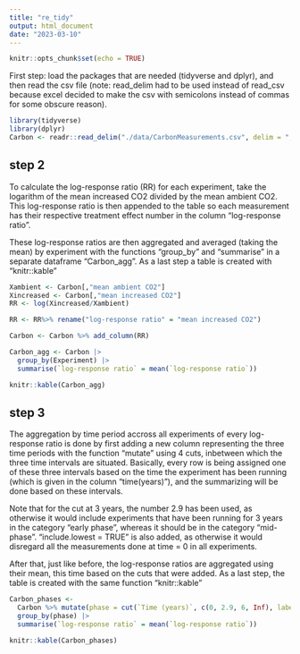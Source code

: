 ---
title: "re_tidy"
output: html_document
date: "2023-03-10"
---

```{r setup, include=FALSE}
knitr::opts_chunk$set(echo = TRUE)
```


First step: load the packages that are needed (tidyverse and dplyr), and then read the csv file (note: read_delim had to be used instead of read_csv because excel decided to make the csv with semicolons instead of commas for some obscure reason). 

```{r}
library(tidyverse)
library(dplyr)
Carbon <- readr::read_delim("./data/CarbonMeasurements.csv", delim = ";")
```

## step 2

To calculate the log-response ratio (RR) for each experiment, take the logarithm of the mean increased CO2 divided by the mean ambient CO2. This log-response ratio is then appended to the table so each measurement has their respective treatment effect number in the column  "log-response ratio". 

These log-response ratios are then aggregated and averaged (taking the mean) by experiment with the functions "group_by" and "summarise" in a separate dataframe "Carbon_agg". As a last step a table is created with "knitr::kable"

```{r}
Xambient <- Carbon[,"mean ambient CO2"]
Xincreased <- Carbon[,"mean increased CO2"]
RR <- log(Xincreased/Xambient)

RR <- RR%>% rename("log-response ratio" = "mean increased CO2")

Carbon <- Carbon %>% add_column(RR)

Carbon_agg <- Carbon |>
  group_by(Experiment) |>
  summarise(`log-response ratio` = mean(`log-response ratio`))

knitr::kable(Carbon_agg)

```

## step 3

The aggregation by time period accross all experiments of every log-response ratio is done by first adding a new column representing the three time periods with the function "mutate" using 4 cuts, inbetween which the three time intervals are situated. Basically, every row is being assigned one of these three intervals based on the time the experiment has been running (which is given in the column "time(years)"), and the summarizing will be done based on these intervals.  

Note that for the cut at 3 years, the number 2.9 has been used, as otherwise it would include experiments that have been running for 3 years in the category "early phase", whereas it should be in the category "mid-phase". "include.lowest = TRUE" is also added, as otherwise it would disregard all the measurements done at time = 0 in all experiments. 

After that, just like before, the log-response ratios are aggregated using their mean, this time based on the cuts that were added. As a last step, the table is created with the same function "knitr::kable"

```{r} 

Carbon_phases <-
  Carbon %>% mutate(phase = cut(`Time (years)`, c(0, 2.9, 6, Inf), labels = c("early phase", "mid-phase", "late phase"),   include.lowest = TRUE)) %>%
  group_by(phase) |>
  summarise(`log-response ratio` = mean(`log-response ratio`))

knitr::kable(Carbon_phases)

```